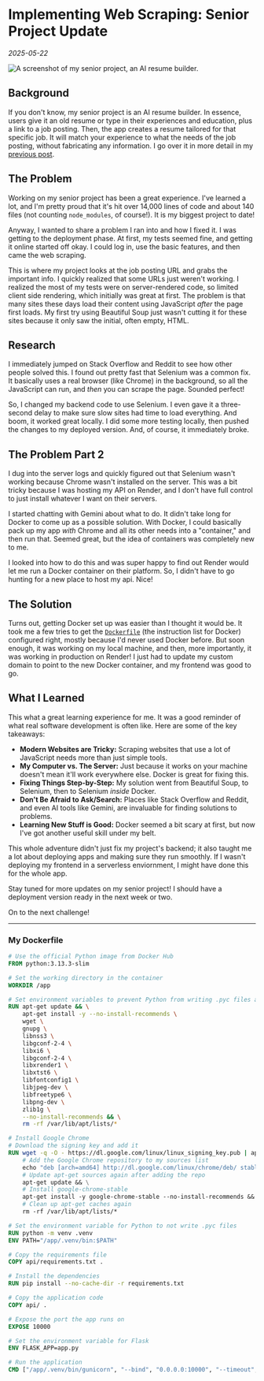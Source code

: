 
# Implementing Web Scraping: Senior Project Update

_2025-05-22_

<Image
    src="/blog/docker.png"
    alt="A screenshot of my senior project, an AI resume builder."
    width={500}
    height={275}
    className="rounded-lg shadow-lg mx-auto"
/>

## Background

If you don't know, my senior project is an AI resume builder. In essence, users give it an old resume or type in their experiences and education, plus a link to a job posting. Then, the app creates a resume tailored for that specific job. It will match your experience to what the needs of the job posting, without fabricating any information. I go over it in more detail in my [previous post](/blog/senior-project-update).

## The Problem

Working on my senior project has been a great experience. I've learned a lot, and I'm pretty proud that it's hit over 14,000 lines of code and about 140 files (not counting `node_modules`, of course!). It is my biggest project to date!

Anyway, I wanted to share a problem I ran into and how I fixed it. I was getting to the deployment phase. At first, my tests seemed fine, and getting it online started off okay. I could log in, use the basic features, and then came the web scraping.

This is where my project looks at the job posting URL and grabs the important info. I quickly realized that some URLs just weren't working. I realized the most of my tests were on server-rendered code, so limited client side rendering, which initially was great at first. The problem is that many sites these days load their content using JavaScript _after_ the page first loads. My first try using Beautiful Soup just wasn't cutting it for these sites because it only saw the initial, often empty, HTML.

## Research

I immediately jumped on Stack Overflow and Reddit to see how other people solved this. I found out pretty fast that Selenium was a common fix. It basically uses a real browser (like Chrome) in the background, so all the JavaScript can run, and _then_ you can scrape the page. Sounded perfect!

So, I changed my backend code to use Selenium. I even gave it a three-second delay to make sure slow sites had time to load everything. And boom, it worked great locally. I did some more testing locally, then pushed the changes to my deployed version. And, of course, it immediately broke.

## The Problem Part 2

I dug into the server logs and quickly figured out that Selenium wasn't working because Chrome wasn't installed on the server. This was a bit tricky because I was hosting my API on Render, and I don't have full control to just install whatever I want on their servers.

I started chatting with Gemini about what to do. It didn't take long for Docker to come up as a possible solution. With Docker, I could basically pack up my app _with_ Chrome and all its other needs into a "container," and then run that. Seemed great, but the idea of containers was completely new to me.

I looked into how to do this and was super happy to find out Render would let me run a Docker container on their platform. So, I didn't have to go hunting for a new place to host my api. Nice!

## The Solution

Turns out, getting Docker set up was easier than I thought it would be. It took me a few tries to get the [`Dockerfile`](#my-dockerfile) (the instruction list for Docker) configured right, mostly because I'd never used Docker before. But soon enough, it was working on my local machine, and then, more importantly, it was working in production on Render! I just had to update my custom domain to point to the new Docker container, and my frontend was good to go.

## What I Learned

This what a great learning experience for me. It was a good reminder of what real software development is often like. Here are some of the key takeaways:

-   **Modern Websites are Tricky:** Scraping websites that use a lot of JavaScript needs more than just simple tools.
-   **My Computer vs. The Server:** Just because it works on your machine doesn't mean it'll work everywhere else. Docker is great for fixing this.
-   **Fixing Things Step-by-Step:** My solution went from Beautiful Soup, to Selenium, then to Selenium _inside_ Docker.
-   **Don't Be Afraid to Ask/Search:** Places like Stack Overflow and Reddit, and even AI tools like Gemini, are invaluable for finding solutions to problems.
-   **Learning New Stuff is Good:** Docker seemed a bit scary at first, but now I've got another useful skill under my belt.

This whole adventure didn't just fix my project's backend; it also taught me a lot about deploying apps and making sure they run smoothly. If I wasn't deploying my frontend in a serverless enviornment, I might have done this for the whole app.

Stay tuned for more updates on my senior project! I should have a deployment version ready in the next week or two.

On to the next challenge!

---

### My Dockerfile

```dockerfile
# Use the official Python image from Docker Hub
FROM python:3.13.3-slim

# Set the working directory in the container
WORKDIR /app

# Set environment variables to prevent Python from writing .pyc files and to ensure stdout/stderr are flushed
RUN apt-get update && \
    apt-get install -y --no-install-recommends \
    wget \
    gnupg \
    libnss3 \
    libgconf-2-4 \
    libxi6 \
    libgconf-2-4 \
    libxrender1 \
    libxtst6 \
    libfontconfig1 \
    libjpeg-dev \
    libfreetype6 \
    libpng-dev \
    zlib1g \
    --no-install-recommends && \
    rm -rf /var/lib/apt/lists/*

# Install Google Chrome
# Download the signing key and add it
RUN wget -q -O - https://dl.google.com/linux/linux_signing_key.pub | apt-key add - && \
    # Add the Google Chrome repository to my sources list
    echo "deb [arch=amd64] http://dl.google.com/linux/chrome/deb/ stable main" >> /etc/apt/sources.list.d/google-chrome.list && \
    # Update apt-get sources again after adding the repo
    apt-get update && \
    # Install google-chrome-stable
    apt-get install -y google-chrome-stable --no-install-recommends && \
    # Clean up apt-get caches again
    rm -rf /var/lib/apt/lists/*

# Set the environment variable for Python to not write .pyc files
RUN python -m venv .venv
ENV PATH="/app/.venv/bin:$PATH"

# Copy the requirements file
COPY api/requirements.txt .

# Install the dependencies
RUN pip install --no-cache-dir -r requirements.txt

# Copy the application code
COPY api/ .

# Expose the port the app runs on
EXPOSE 10000

# Set the environment variable for Flask
ENV FLASK_APP=app.py

# Run the application
CMD ["/app/.venv/bin/gunicorn", "--bind", "0.0.0.0:10000", "--timeout", "90", "app:app"]
```
